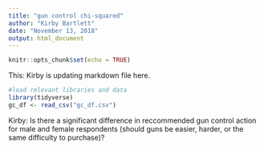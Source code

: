 ```yaml
---
title: "gun control chi-squared"
author: "Kirby Bartlett"
date: "November 13, 2018"
output: html_document
---
```


```r
knitr::opts_chunk$set(echo = TRUE)
```

This: Kirby is updating markdown file here.
```r
#load relevant libraries and data 
library(tidyverse)
gc_df <- read_csv("gc_df.csv")

```

Kirby: Is there a significant difference in reccommended gun control action for male and female respondents (should guns be easier, harder, or the same difficulty to purchase)?